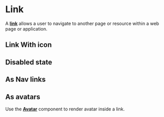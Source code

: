 

<Meta of={LinkStories} />

# Link

A <a href="https://react-spectrum.adobe.com/react-aria/Link.html#link" target="_blank">**link**</a> allows a user to navigate to another page or resource within a web page or application.

<Canvas of={LinkStories.BasicExample} />

## Link With icon

<Canvas of={LinkStories.LinkWithIcons} />

## Disabled state

<Canvas of={LinkStories.DisabledState} />

## As Nav links

<Canvas of={LinkStories.NavLinks} />

## As avatars

Use the <a href="./?path=/docs/avatar--docs" target="_blank">**Avatar**</a> component to render avatar inside a link.

<Canvas of={LinkStories.AsAvatars} />

